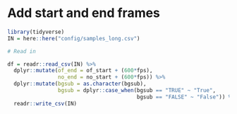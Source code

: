 # Add start and end frames

```r
library(tidyverse)
IN = here::here("config/samples_long.csv")

# Read in 

df = readr::read_csv(IN) %>% 
  dplyr::mutate(of_end = of_start + (600*fps),
                no_end = no_start + (600*fps)) %>% 
  dplyr::mutate(bgsub = as.character(bgsub),
                bgsub = dplyr::case_when(bgsub == "TRUE" ~ "True",
                                         bgsub == "FALSE" ~ "False")) %>% 
  readr::write_csv(IN)
```

